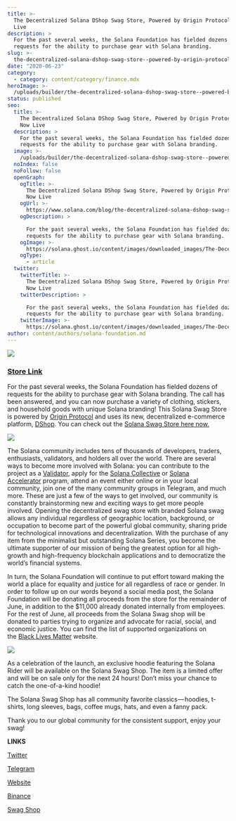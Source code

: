 ```yaml
---
title: >-
  The Decentralized Solana DShop Swag Store, Powered by Origin Protocol, is Now
  Live
description: >
  For the past several weeks, the Solana Foundation has fielded dozens of
  requests for the ability to purchase gear with Solana branding.
slug: >-
  the-decentralized-solana-dshop-swag-store--powered-by-origin-protocol--is-now-live
date: "2020-06-23"
category:
  - category: content/category/finance.mdx
heroImage: >-
  /uploads/builder/the-decentralized-solana-dshop-swag-store--powered-by-origin-protocol--is-now-live/7a5cad2942b34bc8b52a30246abd062f.png
status: published
seo:
  title: >-
    The Decentralized Solana DShop Swag Store, Powered by Origin Protocol, is
    Now Live
  description: >
    For the past several weeks, the Solana Foundation has fielded dozens of
    requests for the ability to purchase gear with Solana branding.
  image: >-
    /uploads/builder/the-decentralized-solana-dshop-swag-store--powered-by-origin-protocol--is-now-live/7a5cad2942b34bc8b52a30246abd062f.png
  noIndex: false
  noFollow: false
  openGraph:
    ogTitle: >-
      The Decentralized Solana DShop Swag Store, Powered by Origin Protocol, is
      Now Live
    ogUrl: >-
      https://www.solana.com/blog/the-decentralized-solana-dshop-swag-store--powered-by-origin-protocol--is-now-live
    ogDescription: >

      For the past several weeks, the Solana Foundation has fielded dozens of
      requests for the ability to purchase gear with Solana branding.
    ogImage: >-
      https://solana.ghost.io/content/images/downloaded_images/The-Decentralized-Solana-DShop-Swag-Store--Powered-by-Origin-Protocol--is-Now-Live/1-wQ-PNyde6cp9Zo9fREEV_w-1.png
    ogType:
      - article
  twitter:
    twitterTitle: >-
      The Decentralized Solana DShop Swag Store, Powered by Origin Protocol, is
      Now Live
    twitterDescription: >

      For the past several weeks, the Solana Foundation has fielded dozens of
      requests for the ability to purchase gear with Solana branding.
    twitterImage: >-
      https://solana.ghost.io/content/images/downloaded_images/The-Decentralized-Solana-DShop-Swag-Store--Powered-by-Origin-Protocol--is-Now-Live/1-wQ-PNyde6cp9Zo9fREEV_w-1.png
author: content/authors/solana-foundation.md
---
```


![](/uploads/builder/the-decentralized-solana-dshop-swag-store--powered-by-origin-protocol--is-now-live/image-1.jpg)

### [**Store Link**](https://store.solana.com/?ref=solana.ghost.io#/)

For the past several weeks, the Solana Foundation has fielded dozens of requests for the ability to purchase gear with Solana branding. The call has been answered, and you can now purchase a variety of clothing, stickers, and household goods with unique Solana branding! This Solana Swag Store is powered by [Origin Protocol](https://www.originprotocol.com/en?ref=solana.ghost.io) and uses its new, decentralized e-commerce platform, [DShop](https://www.originprotocol.com/en/product?ref=solana.ghost.io). You can check out the [Solana Swag Store here now.](https://store.solana.com/?ref=solana.ghost.io#/)

![](/uploads/builder/the-decentralized-solana-dshop-swag-store--powered-by-origin-protocol--is-now-live/image-2.jpg)

The Solana community includes tens of thousands of developers, traders, enthusiasts, validators, and holders all over the world. There are several ways to become more involved with Solana: you can contribute to the project as a [Validator](https://solana.com/validators?ref=solana.ghost.io), apply for the [Solana Collective](https://solana.com/collective?ref=solana.ghost.io) or [Solana Accelerator](https://solana.com/accelerator?ref=solana.ghost.io) program, attend an event either online or in your local community, join one of the many community groups in Telegram, and much more. These are just a few of the ways to get involved, our community is constantly brainstorming new and exciting ways to get more people involved. Opening the decentralized swag store with branded Solana swag allows any individual regardless of geographic location, background, or occupation to become part of the powerful global community, sharing pride for technological innovations and decentralization. With the purchase of any item from the minimalist but outstanding Solana Series, you become the ultimate supporter of our mission of being the greatest option for all high-growth and high-frequency blockchain applications and to democratize the world’s financial systems.

In turn, the Solana Foundation will continue to put effort toward making the world a place for equality and justice for all regardless of race or gender. In order to follow up on our words beyond a social media post, the Solana Foundation will be donating all proceeds from the store for the remainder of June, in addition to the $11,000 already donated internally from employees. For the rest of June, all proceeds from the Solana Swag shop will be donated to parties trying to organize and advocate for racial, social, and economic justice. You can find the list of supported organizations on the [Black Lives Matter](https://blacklivesmatter.com/partners/?ref=solana.ghost.io) website.

![](/uploads/builder/the-decentralized-solana-dshop-swag-store--powered-by-origin-protocol--is-now-live/image-3.jpg)

As a celebration of the launch, an exclusive hoodie featuring the Solana Rider will be available on the Solana Swag Shop. The item is a limited offer and will be on sale only for the next 24 hours! Don’t miss your chance to catch the one-of-a-kind hoodie!

The Solana Swag Shop has all community favorite classics — hoodies, t-shirts, long sleeves, bags, coffee mugs, hats, and even a fanny pack.

Thank you to our global community for the consistent support, enjoy your swag!

**LINKS**

[Twitter](https://twitter.com/solana?ref=solana.ghost.io)

[Telegram](https://t.me/solanaio?ref=solana.ghost.io)

[Website](http://solana.com/?ref=solana.ghost.io)

[Binance](https://www.binance.com/en/trade/SOL_BTC?ref=solana.ghost.io)

[Swag Shop](http://store.solana.com/?ref=solana.ghost.io)
